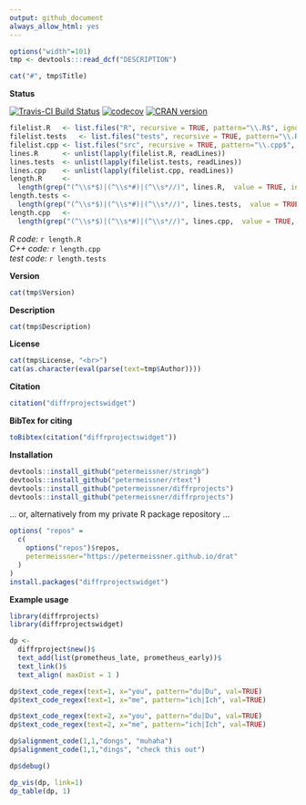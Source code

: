 ```yaml
---
output: github_document
always_allow_html: yes
---
```





```r
options("width"=101)
tmp <- devtools:::read_dcf("DESCRIPTION")
```

```r
cat("#", tmp$Title)
```


**Status**


[![Travis-CI Build Status](https://travis-ci.org/petermeissner/diffrprojectswidget.svg?branch=master)](https://travis-ci.org/petermeissner/diffrprojectswidget)
[![codecov](https://codecov.io/gh/petermeissner/diffrprojectswidget/branch/master/graph/badge.svg)](https://codecov.io/gh/petermeissner/diffrprojectswidget/tree/master/R)
[![CRAN version](http://www.r-pkg.org/badges/version/diffrprojectswidget)](https://cran.r-project.org/package=diffrprojectswidget)



```r
filelist.R   <- list.files("R", recursive = TRUE, pattern="\\.R$", ignore.case = TRUE, full.names = TRUE)
filelist.tests   <- list.files("tests", recursive = TRUE, pattern="\\.R$", ignore.case = TRUE, full.names = TRUE)
filelist.cpp <- list.files("src", recursive = TRUE, pattern="\\.cpp$", ignore.case = TRUE, full.names = TRUE)
lines.R      <- unlist(lapply(filelist.R, readLines))
lines.tests  <- unlist(lapply(filelist.tests, readLines))
lines.cpp    <- unlist(lapply(filelist.cpp, readLines))
length.R     <- 
  length(grep("(^\\s*$)|(^\\s*#)|(^\\s*//)", lines.R,  value = TRUE, invert = TRUE))
length.tests <- 
  length(grep("(^\\s*$)|(^\\s*#)|(^\\s*//)", lines.tests,  value = TRUE, invert = TRUE))
length.cpp   <- 
  length(grep("(^\\s*$)|(^\\s*#)|(^\\s*//)", lines.cpp,  value = TRUE, invert = TRUE))
```





*R code:* `r length.R`<br> 
*C++ code:* `r length.cpp`<br> 
*test code:* `r length.tests`



**Version**

```r
cat(tmp$Version)
```


**Description**

```r
cat(tmp$Description)
```


**License**

```r
cat(tmp$License, "<br>")
cat(as.character(eval(parse(text=tmp$Author))))
```




**Citation**


```r
citation("diffrprojectswidget")
```

**BibTex for citing**

```r
toBibtex(citation("diffrprojectswidget"))
```



**Installation**

```r
devtools::install_github("petermeissner/stringb")
devtools::install_github("petermeissner/rtext")
devtools::install_github("petermeissner/diffrprojects")
devtools::install_github("petermeissner/diffrprojects")
```

... or, alternatively from my private R package repository ... 

```r
options( "repos" = 
  c(
    options("repos")$repos, 
    petermeissner="https://petermeissner.github.io/drat"
  ) 
)
install.packages("diffrprojectswidget")
```



**Example usage**


```r

library(diffrprojects)
library(diffrprojectswidget)

dp <-
  diffrproject$new()$
  text_add(list(prometheus_late, prometheus_early))$
  text_link()$
  text_align( maxDist = 1 )

dp$text_code_regex(text=1, x="you", pattern="du|Du", val=TRUE)
dp$text_code_regex(text=1, x="me", pattern="ich|Ich", val=TRUE)

dp$text_code_regex(text=2, x="you", pattern="du|Du", val=TRUE)
dp$text_code_regex(text=2, x="me", pattern="ich|Ich", val=TRUE)

dp$alignment_code(1,1,"dongs", "muhaha")
dp$alignment_code(1,1,"dings", "check this out")

dp$debug()

dp_vis(dp, link=1)
dp_table(dp, 1)
```


    
